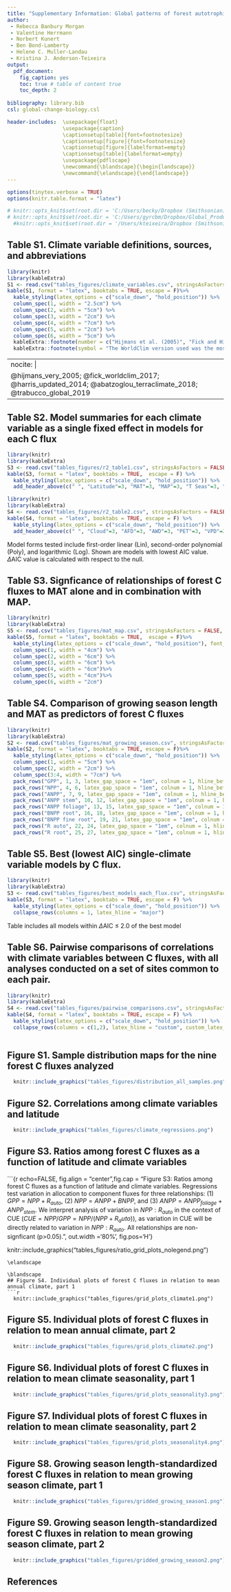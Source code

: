 ```yaml
---
title: "Supplementary Information: Global patterns of forest autotrophic carbon fluxes"
author:
 - Rebecca Banbury Morgan
 - Valentine Herrmann
 - Norbert Kunert
 - Ben Bond-Lamberty
 - Helene C. Muller-Landau
 - Kristina J. Anderson-Teixeira
output: 
  pdf_document:
    fig_caption: yes
    toc: true # table of content true
    toc_depth: 2  
    
bibliography: library.bib
csl: global-change-biology.csl

header-includes:  \usepackage{float}
                  \usepackage{caption}
                  \captionsetup[table]{font=footnotesize}
                  \captionsetup[figure]{font=footnotesize}
                  \captionsetup[figure]{labelformat=empty}
                  \captionsetup[table]{labelformat=empty}
                  \usepackage{pdflscape}
                  \newcommand{\blandscape}{\begin{landscape}}
                  \newcommand{\elandscape}{\end{landscape}}
---
```


```r
options(tinytex.verbose = TRUE)
options(knitr.table.format = "latex")
```


```r
# knitr::opts_knit$set(root.dir = 'C:/Users/becky/Dropbox (Smithsonian)/GitHub/Global_Productivity/manuscript/')
# knitr::opts_knit$set(root.dir = 'C:/Users/gyrcbm/Dropbox/Global_Productivity/manuscript/')
  #knitr::opts_knit$set(root.dir = '/Users/kteixeira/Dropbox (Smithsonian)/GitHub/ForC-db/Global_Productivity/manuscript/')
```

\newpage

\blandscape

## Table S1. Climate variable definitions, sources, and abbreviations

```r
library(knitr)
library(kableExtra)
S1 <- read.csv("tables_figures/climate_variables.csv", stringsAsFactors = FALSE, check.names = FALSE)
kable(S1, format = "latex", booktabs = TRUE, escape = F)%>%
  kable_styling(latex_options = c("scale_down", "hold_position")) %>%
  column_spec(1, width = "2.5cm") %>%
  column_spec(2, width = "5cm") %>%
  column_spec(3, width = "2cm") %>%
  column_spec(4, width = "7cm") %>%
  column_spec(5, width = "2cm") %>%
  column_spec(6, width = "5cm") %>%
  kableExtra::footnote(number = c("Hijmans et al. (2005)", "Fick and Hijmans. (2017)", "Harris et al. (2017)", "Trabucco and Zomer (2019)" , "Abatzoglou et al. (2018)"), footnote_as_chunk = TRUE) %>%
  kableExtra::footnote(symbol = "The WorldClim version used was the most recent available at the time of analysis", footnote_as_chunk = TRUE)

```

---
nocite: | 
  @hijmans_very_2005; @fick_worldclim_2017; @harris_updated_2014;  @abatzoglou_terraclimate_2018; @trabucco_global_2019
---

##  Table S2. Model summaries for each climate variable as a single fixed effect in models for each C flux
```r
library(knitr)
library(kableExtra)
S3 <- read.csv("tables_figures/r2_table1.csv", stringsAsFactors = FALSE, check.names = FALSE)
kable(S3, format = "latex", booktabs = TRUE,  escape = F) %>%
  kable_styling(latex_options = c("scale_down", "hold_position")) %>%
  add_header_above(c(" ", "Latitude"=3, "MAT"=3, "MAP"=3, "T Seas"=3, "P Seas"=3, "ATR"=3, "Solar R"=3, "AI"=3))
```

```r
library(knitr)
library(kableExtra)
S4 <- read.csv("tables_figures/r2_table2.csv", stringsAsFactors = FALSE, check.names = FALSE)
kable(S4, format = "latex", booktabs = TRUE, escape = F) %>%
  kable_styling(latex_options = c("scale_down", "hold_position")) %>%
  add_header_above(c(" ", "Cloud"=3, "AFD"=3, "AWD"=3, "PET"=3, "VPD"=3, "Max VPD"=3, "WSM"=3, "LGS"=3))
```
Model forms tested include first-order linear (Lin), second-order polynomial (Poly), and logarithmic (Log). Shown are models with lowest AIC value. $\Delta$AIC value is calculated with respect to the null.

\elandscape

## Table S3. Signficance of relationships of forest C fluxes to MAT alone and in combination with MAP.
```r
library(knitr)
library(kableExtra)
S5 <- read.csv("tables_figures/mat_map.csv", stringsAsFactors = FALSE, check.names = FALSE)
kable(S5, format = "latex", booktabs = TRUE,  escape = F)%>%
  kable_styling(latex_options = c("scale_down", "hold_position"), font_size = 12) %>%
  column_spec(1, width = "4cm") %>%
  column_spec(2, width = "6cm") %>%
  column_spec(3, width = "6cm") %>%
  column_spec(4, width = "6cm")%>%
  column_spec(5, width = "4cm")%>%
  column_spec(6, width = "2cm")
```

\newpage
## Table S4. Comparison of growing season length and MAT as predictors of forest C fluxes
```r
library(knitr)
library(kableExtra)
S2 <- read.csv("tables_figures/mat_growing_season.csv", stringsAsFactors = FALSE, check.names = FALSE)
kable(S2, format = "latex", booktabs = TRUE, escape = F)%>%
  kable_styling(latex_options = c("scale_down", "hold_position")) %>%
  column_spec(1, width = "5cm") %>%
  column_spec(2, width = "2cm") %>%
  column_spec(3:4, width = "7cm") %>%
  pack_rows("GPP", 1, 3, latex_gap_space = "1em", colnum = 1, hline_before = FALSE) %>%
  pack_rows("NPP", 4, 6, latex_gap_space = "1em", colnum = 1, hline_before = TRUE) %>%
  pack_rows("ANPP", 7, 9, latex_gap_space = "1em", colnum = 1, hline_before = TRUE) %>%
  pack_rows("ANPP stem", 10, 12, latex_gap_space = "1em", colnum = 1, hline_before = TRUE) %>%
  pack_rows("ANPP foliage", 13, 15, latex_gap_space = "1em", colnum = 1, hline_before = TRUE) %>%
  pack_rows("BNPP root", 16, 18, latex_gap_space = "1em", colnum = 1, hline_before = TRUE) %>%
  pack_rows("BNPP fine root", 19, 21, latex_gap_space = "1em", colnum = 1, hline_before = TRUE) %>%
  pack_rows("R auto", 22, 24, latex_gap_space = "1em", colnum = 1, hline_before = TRUE) %>%
  pack_rows("R root", 25, 27, latex_gap_space = "1em", colnum = 1, hline_before = TRUE)
```


\newpage
## Table S5. Best (lowest AIC) single-climate variable models by C flux.
```r
library(knitr)
library(kableExtra)
S3 <- read.csv("tables_figures/best_models_each_flux.csv", stringsAsFactors = FALSE, check.names = FALSE)
kable(S3, format = "latex", booktabs = TRUE, escape = F) %>%
  kable_styling(latex_options = c("scale_down", "hold_position")) %>%
  collapse_rows(columns = 1, latex_hline = "major")
```
Table includes all models within $\Delta$AIC $\le$ 2.0 of the best model

\newpage
\blandscape
## Table S6. Pairwise comparisons of correlations with climate variables between C fluxes, with all analyses conducted on a set of sites common to each pair.
```r
library(knitr)
library(kableExtra)
S4 <- read.csv("tables_figures/pairwise_comparisons.csv", stringsAsFactors = FALSE, check.names = FALSE)
kable(S4, format = "latex", booktabs = TRUE, escape = F) %>%
  kable_styling(latex_options = c("scale_down", "hold_position")) %>%
  collapse_rows(columns = c(1,2), latex_hline = "custom", custom_latex_hline = c(1,2))
  
```
\elandscape
## Figure S1. Sample distribution maps for the nine forest C fluxes analyzed
```r

  knitr::include_graphics("tables_figures/distribution_all_samples.png")
```
\blandscape
## Figure S2. Correlations among climate variables and latitude
```r

  knitr::include_graphics("tables_figures/climate_regressions.png")
```

## Figure S3. Ratios among forest C fluxes as a function of latitude and climate variables
```{r echo=FALSE, fig.align = "center",fig.cap = "Figure S3: Ratios among forest C fluxes as a function of latitude and climate variables. Regressions test variation in allocation to component fluxes for three relationships: (1) $GPP = NPP + R_{auto}$, (2) $NPP = ANPP + BNPP$, and (3) $ANPP = ANPP_{foliage} + ANPP_{stem}$. We interpret analysis of variation in $NPP:R_{auto}$ in the context of CUE ($CUE = NPP/GPP = NPP/(NPP+R_auto)$), as variation in CUE will be directly related to variation in $NPP:R_{auto}$. All relationships are non-signficant (p>0.05).", out.width ='80%', fig.pos='H'}

  knitr::include_graphics("tables_figures/ratio_grid_plots_nolegend.png")
```
\elandscape

\blandscape
## Figure S4. Individual plots of forest C fluxes in relation to mean annual climate, part 1
```r

  knitr::include_graphics("tables_figures/grid_plots_climate1.png")
```

\newpage
## Figure S5. Individual plots of forest C fluxes in relation to mean annual climate, part 2
```r

  knitr::include_graphics("tables_figures/grid_plots_climate2.png")
```
\elandscape


## Figure S6. Individual plots of forest C fluxes in relation to mean climate seasonality, part 1
```r

  knitr::include_graphics("tables_figures/grid_plots_seasonality3.png")
```

\newpage
## Figure S7. Individual plots of forest C fluxes in relation to mean climate seasonality, part 2
```r

  knitr::include_graphics("tables_figures/grid_plots_seasonality4.png")
```

\newpage
## Figure S8. Growing season length-standardized forest C fluxes in relation to mean growing season climate, part 1
```r

  knitr::include_graphics("tables_figures/gridded_growing_season1.png")
```

\newpage
## Figure S9. Growing season length-standardized forest C fluxes in relation to mean growing season climate, part 2
```r

  knitr::include_graphics("tables_figures/gridded_growing_season2.png")
```

\newpage
## References

